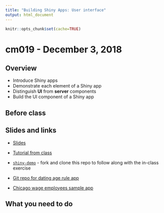 ```yaml
---
title: "Building Shiny Apps: User interface"
output: html_document
---
```


```r
knitr::opts_chunk$set(cache=TRUE)
```

# cm019 - December 3, 2018

## Overview

* Introduce Shiny apps
* Demonstrate each element of a Shiny app
* Distinguish **UI** from **server** components
* Build the UI component of a Shiny app

## Before class

## Slides and links

* [Slides](extras/cm019_slides.html)
* [Tutorial from class](shiny.html)
* [`shiny-demo`](https://github.com/uc-cfss/shiny-demo) - fork and clone this repo to follow along with the in-class exercise

* [Git repo for dating age rule app](https://github.com/bensoltoff/age-rule)
* [Chicago wage employees sample app](https://bensoltoff.shinyapps.io/chicago-employees/)

## What you need to do



